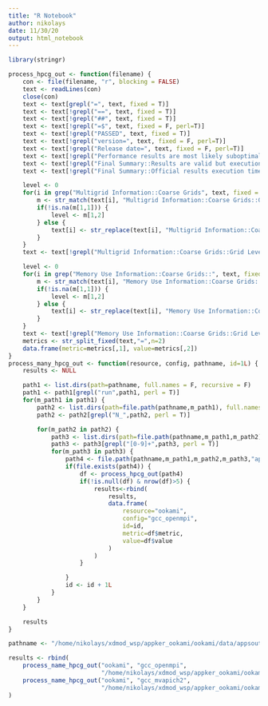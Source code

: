 ```yaml
---
title: "R Notebook"
author: nikolays
date: 11/30/20
output: html_notebook
---
```



```r
library(stringr)
```


```r
process_hpcg_out <- function(filename) {
    con <- file(filename, "r", blocking = FALSE)
    text <- readLines(con)
    close(con)
    text <- text[grepl("=", text, fixed = T)]
    text <- text[!grepl("==", text, fixed = T)]
    text <- text[!grepl("##", text, fixed = T)]
    text <- text[!grepl("=$", text, fixed = F, perl=T)]
    text <- text[!grepl("PASSED", text, fixed = T)]
    text <- text[!grepl("version=", text, fixed = F, perl=T)]
    text <- text[!grepl("Release date=", text, fixed = F, perl=T)]
    text <- text[!grepl("Performance results are most likely suboptimal", text, fixed = T)]
    text <- text[!grepl("Final Summary::Results are valid but execution time" , text , fixed = T)]
    text <- text[!grepl("Final Summary::Official results execution time (sec) must be at least" , text , fixed = T)]

    level <- 0
    for(i in grep("Multigrid Information::Coarse Grids", text, fixed = T)) {
        m <- str_match(text[i], "Multigrid Information::Coarse Grids::Grid Level=([0-9]+)")
        if(!is.na(m[1,1])) {
            level <- m[1,2]
        } else {
            text[i] <- str_replace(text[i], "Multigrid Information::Coarse Grids::",paste0("Multigrid Information::Coarse Grids::Level ",level,"::"))
        }
    }
    text <- text[!grepl("Multigrid Information::Coarse Grids::Grid Level=[0-9]+" , text , perl = T)]

    level <- 0
    for(i in grep("Memory Use Information::Coarse Grids::", text, fixed = T)) {
        m <- str_match(text[i], "Memory Use Information::Coarse Grids::Grid Level=([0-9]+)")
        if(!is.na(m[1,1])) {
            level <- m[1,2]
        } else {
            text[i] <- str_replace(text[i], "Memory Use Information::Coarse Grids::",paste0("Memory Use Information::Coarse Grids::Level ",level,"::"))
        }
    }
    text <- text[!grepl("Memory Use Information::Coarse Grids::Grid Level=[0-9]+" , text , perl = T)]
    metrics <- str_split_fixed(text,"=",n=2)
    data.frame(metric=metrics[,1], value=metrics[,2])
}
process_many_hpcg_out <- function(resource, config, pathname, id=1L) {
    results <- NULL

    path1 <- list.dirs(path=pathname, full.names = F, recursive = F)
    path1 <- path1[grepl("run",path1, perl = T)]
    for(m_path1 in path1) {
        path2 <- list.dirs(path=file.path(pathname,m_path1), full.names = F, recursive = F)
        path2 <- path2[grepl("N_",path2, perl = T)]

        for(m_path2 in path2) {
            path3 <- list.dirs(path=file.path(pathname,m_path1,m_path2), full.names = F, recursive = F)
            path3 <- path3[grepl("[0-9]+",path3, perl = T)]
            for(m_path3 in path3) {
                path4 <- file.path(pathname,m_path1,m_path2,m_path3,"appstdout")
                if(file.exists(path4)) {
                    df <- process_hpcg_out(path4)
                    if(!is.null(df) & nrow(df)>5) {
                        results<-rbind(
                            results,
                            data.frame(
                                resource="ookami",
                                config="gcc_openmpi",
                                id=id,
                                metric=df$metric,
                                value=df$value
                            )
                        )
                    }

                }
                id <- id + 1L
            }
        }
    }

    results
}
```

```r
pathname <- "/home/nikolays/xdmod_wsp/appker_ookami/ookami/data/appsout/hpcg/2020-11-27/gcc_openmpi/run1/N_2/1/appstdout"

results <- rbind(
    process_name_hpcg_out("ookami", "gcc_openmpi",
                          "/home/nikolays/xdmod_wsp/appker_ookami/ookami/data/appsout/hpcg/2020-11-27/gcc_openmpi"),
    process_name_hpcg_out("ookami", "gcc_mvapich2",
                          "/home/nikolays/xdmod_wsp/appker_ookami/ookami/data/appsout/hpcg/2020-11-27/gcc_mvapich2")
)

```
